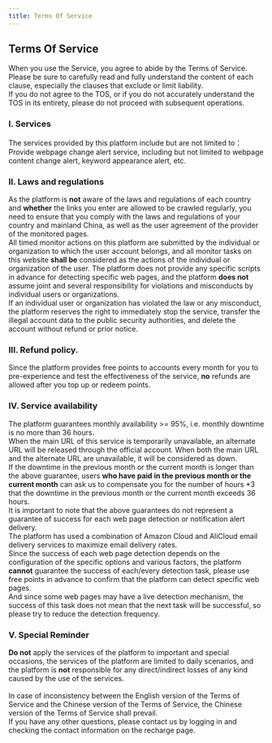 ---
title: Terms Of Service
---


<h2 id="TermsOfService"> Terms Of Service </h2>
<p className={styles.para}>
  When you use the Service, you agree to abide by the Terms of Service. Please be sure to carefully read and fully understand the content of each clause, especially the clauses that exclude or limit liability.<br />
  If you do not agree to the TOS, or if you do not accurately understand the TOS in its entirety, please do not proceed with subsequent operations. <br />

  <h3>I. Services</h3>
  The services provided by this platform include but are not limited to：<br />
  Provide webpage change alert service, including but not limited to webpage content change alert, keyword appearance alert, etc.<br />

  <h3>II. Laws and regulations</h3>
  As the platform is <b>not</b> aware of the laws and regulations of each country and <b>whether</b> the links you enter are allowed to be crawled regularly, 
  you need to ensure that you comply with the laws and regulations of your country and mainland China, 
  as well as the user agreement of the provider of the monitored pages.<br />
  All timed monitor actions on this platform are submitted by the individual or organization to which the user account belongs, 
  and all monitor tasks on this website <b>shall be</b> considered as the actions of the individual or organization of the user.
  The platform does not provide any specific scripts in advance for detecting specific web pages, 
  and the platform <b>does not</b> assume joint and several responsibility for violations and misconducts by individual users or organizations.<br />
  If an individual user or organization has violated the law or any misconduct, the platform reserves the right to immediately stop the service, transfer the illegal account data to the public security authorities, and delete the account without refund or prior notice.
  
  <h3 id="RefundPolicy">III. Refund policy.</h3>
  Since the platform provides free points to accounts every month for you to pre-experience and test the effectiveness of the service, <b>no</b> refunds are allowed after you top up or redeem points.<br />

  <h3>IV. Service availability</h3>
  The platform guarantees monthly availability &gt;= 95%, i.e. monthly downtime is no more than 36 hours.<br />
  When the main URL of this service is temporarily unavailable, an alternate URL will be released through the official account. When both the main URL and the alternate URL are unavailable, it will be considered as down.<br />
  If the downtime in the previous month or the current month is longer than the above guarantee, users <b>who have paid in the previous month or the current month</b> can ask us to compensate you for the number of hours *3 that the downtime in the previous month or the current month exceeds 36 hours.<br />
  It is important to note that the above guarantees do not represent a guarantee of success for each web page detection or notification alert delivery.<br />
  The platform has used a combination of Amazon Cloud and AliCloud email delivery services to maximize email delivery rates.<br />
  Since the success of each web page detection depends on the configuration of the specific options and various factors, the platform <b>cannot</b> guarantee the success of each/every detection task, please use free points in advance to confirm that the platform can detect specific web pages.  <br />
  And since some web pages may have a live detection mechanism, the success of this task does not mean that the next task will be successful, so please try to reduce the detection frequency.<br />

  <h3>V. Special Reminder</h3>
  <b>Do not</b> apply the services of the platform to important and special occasions, the services of the platform are limited to daily scenarios, and the platform is <b>not</b> responsible for any direct/indirect losses of any kind caused by the use of the services.<br />
  <br />
  In case of inconsistency between the English version of the Terms of Service and the Chinese version of the Terms of Service, 
  the Chinese version of the Terms of Service shall prevail.
  <br />
  If you have any other questions, please contact us by logging in and checking the contact information on the recharge page.
  
</p>
